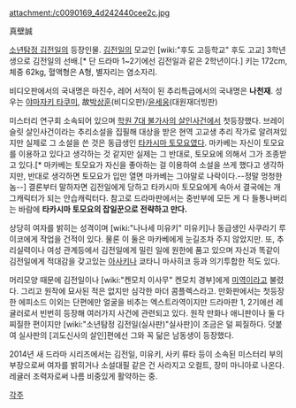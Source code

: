 attachment:/c0090169_4d242440cee2c.jpg

真壁誠

[[소년탐정 김전일]]의 등장인물. [[김전일]]의 모교인 [wiki:"후도 고등학교" 후도 고교] 3학년생으로 김전일의 선배.[* 단 드라마 1~2기에선 김전일과 같은 2학년이다.] 키는 172cm, 체중 62kg, 혈액형은 A형, 별자리는 염소자리.

비디오판에서의 국내명은 마진수, 레어 서적이 된 추리특급에서의 국내명은 '''나천재'''. 성우는 [[야마자키 타쿠미]], 故[[박상훈]](비디오판)/[[윤세웅]](대원재더빙판)

미스터리 연구회 소속되어 있으며 [[학원 7대 불가사의 살인사건]]에서 첫등장했다. 브레이슬릿 살인사건이라는 추리소설을 집필해 대상을 받은 현역 고교생 추리 작가로 알려져있지만 실제로 그 소설을 쓴 것은 동급생인 [[타카시마 토모요]]였다. 마카베는 자신이 토모요를 이용하고 있다고 생각하는 것 같지만 실제는 그 반대로, 토모요에 의해서 그가 조종받고 있다.[* 마카베는 토모요가 자신을 좋아하는 걸 이용하여 소설을 쓰게 했다고 생각하지만, 반대로 생각하면 토모요가 입만 열면 마카베는 그야말로 나락이다.--정말 멍청한 놈--] 결론부터 말하자면 김전일에게 당하고 타카시마 토모요에게 속아서 결국에는 개그캐릭터가 되는 안습캐릭터다. 참고로 드라마판에서는 중반부에 모든 게 다 들통나버리는 바람에 '''타카시마 토모요의 잡일꾼으로 전략하고 만다.'''

상당히 여자를 밝히는 성격이며 [wiki:"나나세 미유키" 미유키]나 동급생인 사쿠라기 루이코에게 작업을 건적이 있다. 물론 이 둘은 마카베에게 눈길조차 주지 않았지만. 또, 추리실력이나 여성 관계등에서 김전일에게 밀린 일에 원한에 품고 있으며 자신과 똑같이 김전일에게 적대감을 갖고있는 [[아사키]]나 쿄타니 마사히코 등과 의기투합한 적도 있다.

머리모양 때문에 김전일이나 [wiki:"켄모치 이사무" 켄모치 경부]에게 [[미역]]이라고 불렸다. 그리고 원작에 묘사된 적은 없지만 심각한 마더 콤플렉스라고. 만화판에서는 첫등장한 에피소드 이외는 단편에만 얼굴을 비추는 엑스트라역이지만 드라마판 1, 2기에선 레귤러로서 빈번히 등장해 여러가지 사건에 관련되고 있다. 원작 만화나 애니판이나 둘 다 찌질한 편이지만 [wiki:"소년탐정 김전일(실사판)"실사판]이 조금은 덜 찌질하다. 덧붙여 실사판의 [괴도신사의 살인]편에선 그와 꼭 닮은 남동생이 등장했다.

2014년 새 드라마 시리즈에서는 김전일, 미유키, 사키 류타 등이 소속된 미스터리 부의 부장으로써 여자를 밝히거나 소설대필 같은 건 사라지고 오컬트, 장미 마니아로 나온다. 레귤러 조력자로써 나름 비중있게 활약하는 중.

[[각주]]

